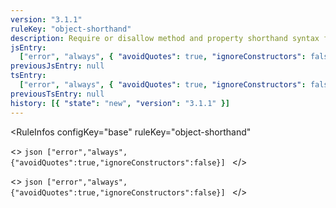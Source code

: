 ```yaml
---
version: "3.1.1"
ruleKey: "object-shorthand"
description: Require or disallow method and property shorthand syntax for object literals
jsEntry:
  ["error", "always", { "avoidQuotes": true, "ignoreConstructors": false }]
previousJsEntry: null
tsEntry:
  ["error", "always", { "avoidQuotes": true, "ignoreConstructors": false }]
previousTsEntry: null
history: [{ "state": "new", "version": "3.1.1" }]
---
```


<RuleInfos 
  configKey="base" 
  ruleKey="object-shorthand" 
>
  <>
    ```json
    ["error","always",{"avoidQuotes":true,"ignoreConstructors":false}]
    ```
  </>

  <>
    ```json
    ["error","always",{"avoidQuotes":true,"ignoreConstructors":false}]
    ```
  </>
</RuleInfos>
